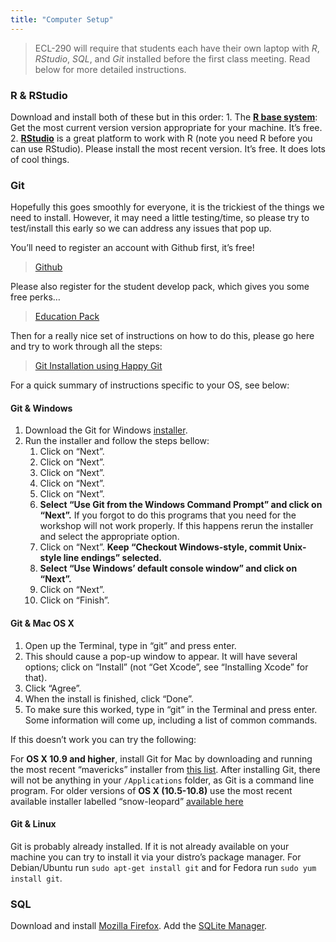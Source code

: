 ```yaml
---
title: "Computer Setup"
---
```


> ECL-290 will require that students each have their own laptop with *R*, *RStudio*, *SQL*, and *Git* installed before the first class meeting. Read below for more detailed instructions.

### R & RStudio

Download and install both of these but in this order:
 1. The [**R base system**](http://cran.rstudio.com/): Get the most current version version appropriate for your machine. It's free.
 2. [**RStudio**](http://www.rstudio.com/products/rstudio/download/) is a great platform to work with R (note you need R before you can use RStudio). Please install the most recent version. It's free. It does lots of cool things.

### Git

Hopefully this goes smoothly for everyone, it is the trickiest of the things we need to install. However, it may need a little testing/time, so please try to test/install this early so we can address any issues that pop up.

You'll need to register an account with Github first, it's free!

 > [Github](https://github.com)

Please also register for the student develop pack, which gives you some free perks...

 > [Education Pack](https://education.github.com/pack)

Then for a really nice set of instructions on how to do this, please go here and try to work through all the steps:

 > [Git Installation using Happy Git](http://happygitwithr.com/installation-pain.html)

For a quick summary of instructions specific to your OS, see below:

#### Git & Windows

1.  Download the Git for Windows
    [installer](https://git-for-windows.github.io/).
2.  Run the installer and follow the steps bellow:
    1.  Click on "Next".
    2.  Click on "Next".
    3.  Click on "Next".
    4.  Click on "Next".
    5.  Click on "Next".
    6.  **Select "Use Git from the Windows Command Prompt" and click on
        "Next".** If you forgot to do this programs that you need for
        the workshop will not work properly. If this happens rerun the
        installer and select the appropriate option.
    7.  Click on "Next". **Keep "Checkout Windows-style, commit
        Unix-style line endings" selected.**
    8.  **Select "Use Windows' default console window" and click on
        "Next".**
    9.  Click on "Next".
    10. Click on "Finish".


#### Git & Mac OS X

1. Open up the Terminal, type in "git" and press enter.
2. This should cause a pop-up window to appear. It will have several options;
   click on "Install" (not "Get Xcode", see "Installing Xcode" for that).
3. Click "Agree".
4. When the install is finished, click "Done".
5. To make sure this worked, type in "git" in the Terminal and press enter. Some
   information will come up, including a list of common commands.

If this doesn't work you can try the following:

For **OS X 10.9 and higher**, install Git for Mac by downloading and running the
most recent "mavericks" installer from
[this list](http://sourceforge.net/projects/git-osx-installer/files/).  After
installing Git, there will not be anything in your `/Applications` folder, as
Git is a command line program. For older versions of **OS X (10.5-10.8)**
use the most recent available installer labelled "snow-leopard" [available
here](http://sourceforge.net/projects/git-osx-installer/files/.)

#### Git & Linux

Git is probably already installed. If it is not already available on your
machine you can try to install it via your distro's package manager. For
Debian/Ubuntu run `sudo apt-get install git` and for Fedora run `sudo yum
install git`.

### SQL

Download and install [Mozilla Firefox](https://www.mozilla.org/en-US/firefox/new/). Add the [SQLite Manager](https://addons.mozilla.org/en-US/firefox/addon/sqlite-manager/).

